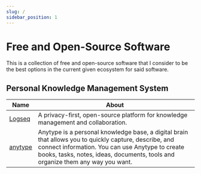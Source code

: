 ```yaml
---
slug: /
sidebar_position: 1
---
```



# Free and Open-Source Software

This is a collection of free and open-source software that I consider to be the best options in the current given ecosystem for said software.

## Personal Knowledge Management System


<TableSection />

| Name                           | About                                                                                                                                                                                                                                       |
| ------------------------------ | ------------------------------------------------------------------------------------------------------------------------------------------------------------------------------------------------------------------------------------------- |
| [Logseq](https://logseq.com/)  | A privacy-first, open-source platform for knowledge management and collaboration.                                                                                                                                                           |
| [anytype](https://anytype.io/) | Anytype is a personal knowledge base, a digital brain that allows you to quickly capture, describe, and connect information. You can use Anytype to create books, tasks, notes, ideas, documents, tools and organize them any way you want. |../src/components/TableSection
